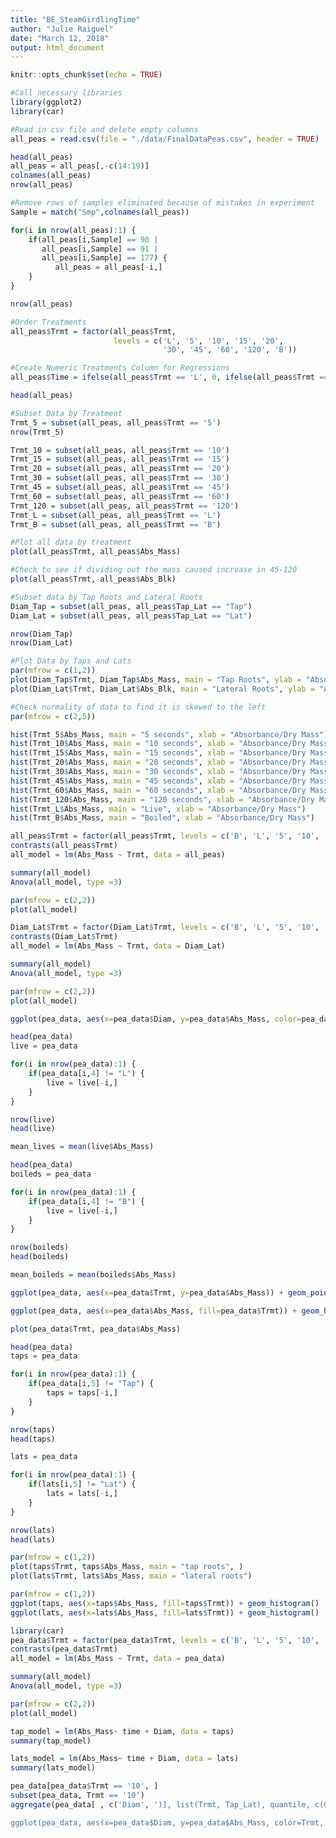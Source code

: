 ```yaml
---
title: "BE_SteamGirdlingTime"
author: "Julie Raiguel"
date: "March 12, 2018"
output: html_document
---
```


```r
knitr::opts_chunk$set(echo = TRUE)
```

```r
#Call necessary libraries
library(ggplot2)
library(car)
```


```r
#Read in csv file and delete empty columns
all_peas = read.csv(file = "./data/FinalDataPeas.csv", header = TRUE)

head(all_peas)
all_peas = all_peas[,-c(14:19)]
colnames(all_peas)
nrow(all_peas)

#Remove rows of samples eliminated because of mistakes in experiment
Sample = match("Smp",colnames(all_peas))

for(i in nrow(all_peas):1) {
    if(all_peas[i,Sample] == 90 | 
       all_peas[i,Sample] == 91 | 
       all_peas[i,Sample] == 177) {
          all_peas = all_peas[-i,]
    }
}

nrow(all_peas)
```

```r
#Order Treatments
all_peas$Trmt = factor(all_peas$Trmt, 
                       levels = c('L', '5', '10', '15', '20', 
                                  '30', '45', '60', '120', 'B'))

#Create Numeric Treatments Column for Regressions
all_peas$Time = ifelse(all_peas$Trmt == 'L', 0, ifelse(all_peas$Trmt == 'B', NA, as.numeric(as.character(all_peas$Trmt))))

head(all_peas)
```


```r
#Subset Data by Treatment
Trmt_5 = subset(all_peas, all_peas$Trmt == '5')
nrow(Trmt_5)

Trmt_10 = subset(all_peas, all_peas$Trmt == '10')
Trmt_15 = subset(all_peas, all_peas$Trmt == '15')
Trmt_20 = subset(all_peas, all_peas$Trmt == '20')
Trmt_30 = subset(all_peas, all_peas$Trmt == '30')
Trmt_45 = subset(all_peas, all_peas$Trmt == '45')
Trmt_60 = subset(all_peas, all_peas$Trmt == '60')
Trmt_120 = subset(all_peas, all_peas$Trmt == '120')
Trmt_L = subset(all_peas, all_peas$Trmt == 'L')
Trmt_B = subset(all_peas, all_peas$Trmt == 'B')
```

```r
#Plot all data by treatment
plot(all_peas$Trmt, all_peas$Abs_Mass)
```

```r
#Check to see if dividing out the mass caused increase in 45-120
plot(all_peas$Trmt, all_peas$Abs_Blk)
```

```r
#Subset data by Tap Roots and Lateral Roots
Diam_Tap = subset(all_peas, all_peas$Tap_Lat == "Tap")
Diam_Lat = subset(all_peas, all_peas$Tap_Lat == "Lat")

nrow(Diam_Tap)
nrow(Diam_Lat)
```

```r
#Plot Data by Taps and Lats
par(mfrow = c(1,2))
plot(Diam_Tap$Trmt, Diam_Tap$Abs_Mass, main = "Tap Roots", ylab = "Absorbance/Dry Mass")
plot(Diam_Lat$Trmt, Diam_Lat$Abs_Blk, main = "Lateral Roots", ylab = "Absorbance/Dry Mass")
```


```r
#Check normality of data to find it is skewed to the left
par(mfrow = c(2,5))

hist(Trmt_5$Abs_Mass, main = "5 seconds", xlab = "Absorbance/Dry Mass")
hist(Trmt_10$Abs_Mass, main = "10 seconds", xlab = "Absorbance/Dry Mass")
hist(Trmt_15$Abs_Mass, main = "15 seconds", xlab = "Absorbance/Dry Mass")
hist(Trmt_20$Abs_Mass, main = "20 seconds", xlab = "Absorbance/Dry Mass")
hist(Trmt_30$Abs_Mass, main = "30 seconds", xlab = "Absorbance/Dry Mass")
hist(Trmt_45$Abs_Mass, main = "45 seconds", xlab = "Absorbance/Dry Mass")
hist(Trmt_60$Abs_Mass, main = "60 seconds", xlab = "Absorbance/Dry Mass")
hist(Trmt_120$Abs_Mass, main = "120 seconds", xlab = "Absorbance/Dry Mass")
hist(Trmt_L$Abs_Mass, main = "Live", xlab = "Absorbance/Dry Mass")
hist(Trmt_B$Abs_Mass, main = "Boiled", xlab = "Absorbance/Dry Mass")

```

```r
all_peas$Trmt = factor(all_peas$Trmt, levels = c('B', 'L', '5', '10', '15', '20', '30', '45', '60', '120'))
contrasts(all_peas$Trmt) 
all_model = lm(Abs_Mass ~ Trmt, data = all_peas)

summary(all_model)
Anova(all_model, type =3)

par(mfrow = c(2,2))
plot(all_model)
```

```r
Diam_Lat$Trmt = factor(Diam_Lat$Trmt, levels = c('B', 'L', '5', '10', '15', '20', '30', '45', '60', '120'))
contrasts(Diam_Lat$Trmt) 
all_model = lm(Abs_Mass ~ Trmt, data = Diam_Lat)

summary(all_model)
Anova(all_model, type =3)

par(mfrow = c(2,2))
plot(all_model)
```

```r
ggplot(pea_data, aes(x=pea_data$Diam, y=pea_data$Abs_Mass, color=pea_data$Trmt)) + geom_point()
```



```r
head(pea_data)
live = pea_data

for(i in nrow(pea_data):1) {
    if(pea_data[i,4] != "L") {
        live = live[-i,] 
    }
}

nrow(live)
head(live)

mean_lives = mean(live$Abs_Mass)
```

```r
head(pea_data)
boileds = pea_data

for(i in nrow(pea_data):1) {
    if(pea_data[i,4] != "B") {
        live = live[-i,] 
    }
}

nrow(boileds)
head(boileds)

mean_boileds = mean(boileds$Abs_Mass)

```
```r
ggplot(pea_data, aes(x=pea_data$Trmt, y=pea_data$Abs_Mass)) + geom_point() + geom_hline(yintercept = mean_boileds, size=1)
```

```r
ggplot(pea_data, aes(x=pea_data$Abs_Mass, fill=pea_data$Trmt)) + geom_histogram()

```

```r
plot(pea_data$Trmt, pea_data$Abs_Mass)
```

```r
head(pea_data)
taps = pea_data

for(i in nrow(pea_data):1) {
    if(pea_data[i,5] != "Tap") {
        taps = taps[-i,] 
    }
}

nrow(taps)
head(taps)

lats = pea_data

for(i in nrow(pea_data):1) {
    if(lats[i,5] != "Lat") {
        lats = lats[-i,] 
    }
}

nrow(lats)
head(lats)
```

```r
par(mfrow = c(1,2))
plot(taps$Trmt, taps$Abs_Mass, main = "tap roots", )
plot(lats$Trmt, lats$Abs_Mass, main = "lateral roots")
```


```r
par(mfrow = c(1,2))
ggplot(taps, aes(x=taps$Abs_Mass, fill=taps$Trmt)) + geom_histogram()
ggplot(lats, aes(x=lats$Abs_Mass, fill=lats$Trmt)) + geom_histogram()
```

```r
library(car)
pea_data$Trmt = factor(pea_data$Trmt, levels = c('B', 'L', '5', '10', '15', '20', '30'))
contrasts(pea_data$Trmt) 
all_model = lm(Abs_Mass ~ Trmt, data = pea_data)

summary(all_model)
Anova(all_model, type =3)

par(mfrow = c(2,2))
plot(all_model)
```

```r
tap_model = lm(Abs_Mass~ time + Diam, data = taps)
summary(tap_model)
```

```r
lats_model = lm(Abs_Mass~ time + Diam, data = lats)
summary(lats_model)

```

```r

pea_data[pea_data$Trmt == '10', ]
subset(pea_data, Trmt == '10')
aggregate(pea_data[ , c('Diam', ')], list(Trmt, Tap_Lat), quantile, c(0.025, 0.975)))

ggplot(pea_data, aes(x=pea_data$Diam, y=pea_data$Abs_Mass, color=Trmt, )) + geom_point() + geom_hline(yintercept = mean_boileds, size=1)
```



